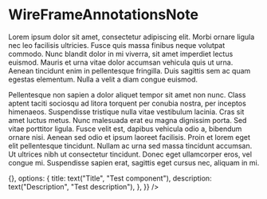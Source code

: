 

<Meta title="@matt-dunn/react-wireframes/WireFrameAnnotationsNote" component={WireFrameAnnotationsNote} decorators={[withKnobs]} />

# WireFrameAnnotationsNote

Lorem ipsum dolor sit amet, consectetur adipiscing elit. Morbi ornare ligula nec leo facilisis ultricies. Fusce quis massa finibus neque volutpat commodo. Nunc blandit dolor in mi viverra, sit amet imperdiet lectus euismod. Mauris et urna vitae dolor accumsan vehicula quis ut urna. Aenean tincidunt enim in pellentesque fringilla. Duis sagittis sem ac quam egestas elementum. Nulla a velit a diam congue euismod.

<Props of={WireFrameAnnotationsNote} />

Pellentesque non sapien a dolor aliquet tempor sit amet non nunc. Class aptent taciti sociosqu ad litora torquent per conubia nostra, per inceptos himenaeos. Suspendisse tristique nulla vitae vestibulum lacinia. Cras sit amet luctus metus. Nunc malesuada erat eu magna dignissim porta. Sed vitae porttitor ligula. Fusce velit est, dapibus vehicula odio a, bibendum ornare nisi. Aenean sed odio et ipsum laoreet facilisis. Proin et lorem eget elit pellentesque tincidunt. Nullam ac urna sed massa tincidunt accumsan. Ut ultrices nibh ut consectetur tincidunt. Donec eget ullamcorper eros, vel congue mi. Suspendisse sapien erat, sagittis eget cursus nec, aliquam in mi.

<Preview>
    <Story name="Annotation">
        <WireFrameAnnotationsNote
            annotation={{
                         id: number("id", 1),
                         count: 1,
                         Component: () => {},
                         options: {
                           title: text("Title", "Test component"),
                           description: text("Description", "Test description"),
                         },
                       }}
        />
    </Story>
    <Story name="Annotation with long description">
        <WireFrameAnnotationsNote
            annotation={annotationLongDescription}
        />
    </Story>
</Preview>

